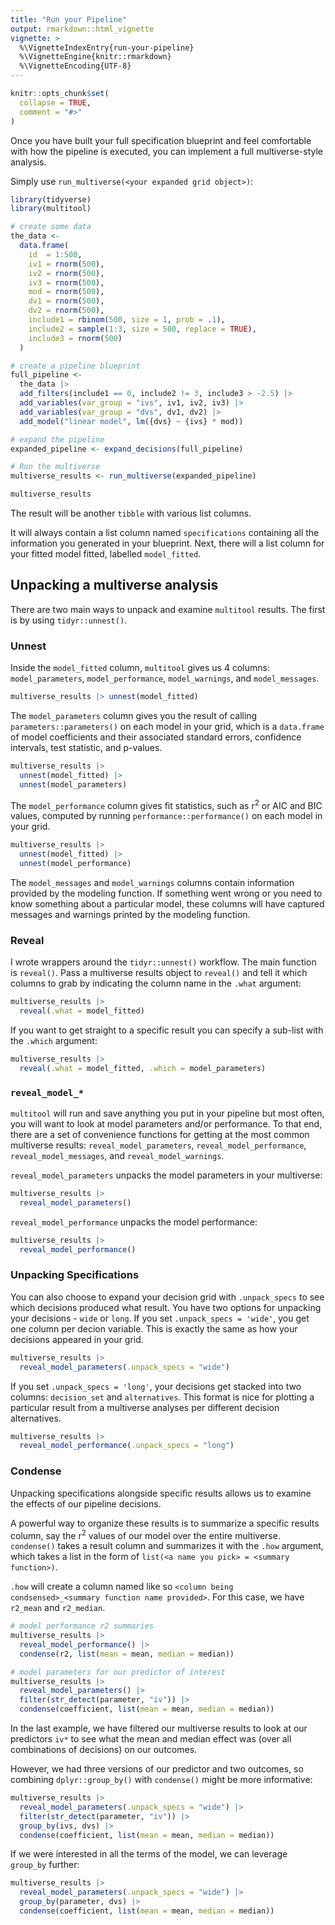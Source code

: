```yaml
---
title: "Run your Pipeline"
output: rmarkdown::html_vignette
vignette: >
  %\VignetteIndexEntry{run-your-pipeline}
  %\VignetteEngine{knitr::rmarkdown}
  %\VignetteEncoding{UTF-8}
---
```


```r
knitr::opts_chunk$set(
  collapse = TRUE,
  comment = "#>"
)
```

Once you have built your full specification blueprint and feel comfortable with how the pipeline is executed, you can implement a full multiverse-style analysis. 

Simply use `run_multiverse(<your expanded grid object>)`:

```r
library(tidyverse)
library(multitool)

# create some data
the_data <-
  data.frame(
    id  = 1:500,
    iv1 = rnorm(500),
    iv2 = rnorm(500),
    iv3 = rnorm(500),
    mod = rnorm(500),
    dv1 = rnorm(500),
    dv2 = rnorm(500),
    include1 = rbinom(500, size = 1, prob = .1),
    include2 = sample(1:3, size = 500, replace = TRUE),
    include3 = rnorm(500)
  )

# create a pipeline blueprint
full_pipeline <- 
  the_data |>
  add_filters(include1 == 0, include2 != 3, include3 > -2.5) |> 
  add_variables(var_group = "ivs", iv1, iv2, iv3) |> 
  add_variables(var_group = "dvs", dv1, dv2) |> 
  add_model("linear model", lm({dvs} ~ {ivs} * mod))

# expand the pipeline
expanded_pipeline <- expand_decisions(full_pipeline)

# Run the multiverse
multiverse_results <- run_multiverse(expanded_pipeline)

multiverse_results
```

The result will be another `tibble` with various list columns. 

It will always contain a list column named `specifications` containing all the information you generated in your blueprint. Next, there will a list column for your fitted model fitted, labelled `model_fitted`. 

## Unpacking a multiverse analysis

There are two main ways to unpack and examine `multitool` results. The first is by using `tidyr::unnest()`.

### Unnest

Inside the `model_fitted` column, `multitool` gives us 4 columns: `model_parameters`, `model_performance`, `model_warnings`, and `model_messages`. 

```r
multiverse_results |> unnest(model_fitted)
```

The `model_parameters` column gives you the result of calling `parameters::parameters()` on each model in your grid, which is a `data.frame` of model coefficients and their associated standard errors, confidence intervals, test statistic, and p-values.

```r
multiverse_results |> 
  unnest(model_fitted) |> 
  unnest(model_parameters)
```

The `model_performance` column gives fit statistics, such as r^2^ or AIC and BIC values, computed by running `performance::performance()` on each model in your grid.

```r
multiverse_results |> 
  unnest(model_fitted) |>
  unnest(model_performance)
```

The `model_messages` and `model_warnings` columns contain information provided by the modeling function. If something went wrong or you need to know something about a particular model, these columns will have captured messages and warnings printed by the modeling function.

### Reveal

I wrote wrappers around the `tidyr::unnest()` workflow. The main function is `reveal()`. Pass a multiverse results object to `reveal()` and tell it which columns to grab by indicating the column name in the `.what` argument:

```r
multiverse_results |> 
  reveal(.what = model_fitted)
```

If you want to get straight to a specific result you can specify a sub-list with the `.which` argument:

```r
multiverse_results |> 
  reveal(.what = model_fitted, .which = model_parameters)
```

### `reveal_model_*`

`multitool` will run and save anything you put in your pipeline but most often, you will want to look at model parameters and/or performance. To that end, there are a set of convenience functions for getting at the most common multiverse results: `reveal_model_parameters`, `reveal_model_performance`, `reveal_model_messages`, and `reveal_model_warnings`.

`reveal_model_parameters` unpacks the model parameters in your multiverse:

```r
multiverse_results |> 
  reveal_model_parameters()
```

`reveal_model_performance` unpacks the model performance:

```r
multiverse_results |> 
  reveal_model_performance()
```

### Unpacking Specifications

You can also choose to expand your decision grid with `.unpack_specs` to see which decisions produced what result. You have two options for unpacking your decisions - `wide` or `long`. If you set `.unpack_specs = 'wide'`, you get one column per decion variable. This is exactly the same as how your decisions appeared in your grid.

```r
multiverse_results |> 
  reveal_model_parameters(.unpack_specs = "wide")
```

If you set `.unpack_specs = 'long'`, your decisions get stacked into two columns: `decision_set` and `alternatives`. This format is nice for plotting a particular result from a multiverse analyses per different decision alternatives.

```r
multiverse_results |> 
  reveal_model_performance(.unpack_specs = "long")
```

### Condense

Unpacking specifications alongside specific results allows us to examine the effects of our pipeline decisions. 

A powerful way to organize these results is to summarize a specific results column, say the r^2^ values of our model over the entire multiverse. `condense()` takes a result column and summarizes it with the `.how` argument, which takes a list in the form of `list(<a name you pick> = <summary function>)`.

`.how` will create a column named like so `<column being condsensed>_<summary function name provided>`. For this case, we have `r2_mean` and `r2_median`.

```r
# model performance r2 summaries
multiverse_results |>
  reveal_model_performance() |> 
  condense(r2, list(mean = mean, median = median))

# model parameters for our predictor of interest
multiverse_results |>
  reveal_model_parameters() |> 
  filter(str_detect(parameter, "iv")) |>
  condense(coefficient, list(mean = mean, median = median))
```

In the last example, we have filtered our multiverse results to look at our predictors `iv*` to see what the mean and median effect was (over all combinations of decisions) on our outcomes. 

However, we had three versions of our predictor and two outcomes, so combining `dplyr::group_by()` with `condense()` might be more informative:

```r
multiverse_results |>
  reveal_model_parameters(.unpack_specs = "wide") |> 
  filter(str_detect(parameter, "iv")) |>
  group_by(ivs, dvs) |>
  condense(coefficient, list(mean = mean, median = median))
```

If we were interested in all the terms of the model, we can leverage `group_by` further:

```r
multiverse_results |>
  reveal_model_parameters(.unpack_specs = "wide") |> 
  group_by(parameter, dvs) |>
  condense(coefficient, list(mean = mean, median = median))
```

